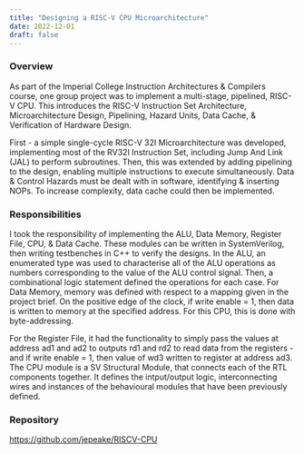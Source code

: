 ```yaml
---
title: "Designing a RISC-V CPU Microarchitecture"
date: 2022-12-01
draft: false
---
```


### Overview

As part of the Imperial College Instruction Architectures & Compilers course, one group project was to implement a multi-stage, pipelined, RISC-V CPU.
This introduces the RISC-V Instruction Set Architecture, Microarchitecture Design, Pipelining, Hazard Units, Data Cache, & Verification of Hardware Design.

First - a simple single-cycle RISC-V 32I Microarchitecture was developed, implementing most of the RV32I Instruction Set, including Jump And Link (JAL) to perform subroutines.
Then, this was extended by adding pipelining to the design, enabling multiple instructions to execute simultaneously.
Data & Control Hazards must be dealt with in software, identifying & inserting NOPs.
To increase complexity, data cache could then be implemented.

### Responsibilities

I took the responsibility of implementing the ALU, Data Memory, Register File, CPU, & Data Cache.
These modules can be written in SystemVerilog, then writing testbenches in C++ to verify the designs.
In the ALU, an enumerated type was used to characterise all of the ALU operations as numbers corresponding to the value of the ALU control signal.
Then, a combinational logic statement defined the operations for each case. For Data Memory, memory was defined with respect to a mapping given in the project brief. On the positive edge of the clock, if write enable = 1, then data is written to memory at the specified address. For this CPU, this is done with byte-addressing.

For the Register File, it had the functionality to simply pass the values at address ad1 and ad2 to outputs rd1 and rd2 to read data from the registers - and if write enable = 1, then value of wd3 written to register at address ad3. The CPU module is a SV Structural Module, that connects each of the RTL components together. It defines the intput/output logic, interconnecting wires and instances of the behavioural modules that have been previously defined.

### Repository

https://github.com/jepeake/RISCV-CPU
